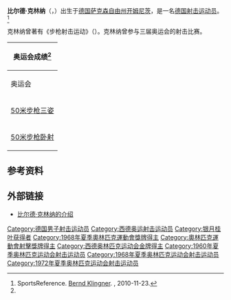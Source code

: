 {{MedalTop}}
{{MedalCountry|{{FRG}}}}
{{MedalOlympics}}
{{MedalSport|男子[[夏季奥林匹克运动会射击比赛|射击比赛]]}}
{{MedalGold| [[1968年夏季奥林匹克运动会|1968墨西哥城奥运会]] | [[50米步枪三姿|小口径步枪三姿]]}}
{{MedalBottom}}
'''比尔德·克林纳'''（{{lang-de|'''Bernd Klingner'''}}，{{bd|1940年|1月28日|}}）出生于[[德国|德国]][[萨克森自由州|萨克森自由州]][[开姆尼茨|开姆尼茨]]，是一名[[德国|德国]][[射击运动员|射击运动员]]。<ref name="sportsreference">SportsReference. [http://www.sports-reference.com/olympics/athletes/kl/bernd-klingner-1.html Bernd Klingner]. {{Wayback|url=http://www.sports-reference.com/olympics/athletes/kl/bernd-klingner-1.html |date=20100412182217 }}, 2010-11-23.</ref>

克林纳曾著有《步枪射击运动》（{{lang|en|''Rifle Shooting As a Sport'', ISBN 0-498-02581-0}}）。克林纳曾参与三届奥运会的射击比赛。

{|class="wikitable" style="text-align: center"
!colspan=5|奥运会成绩<ref name="sportsreference" />
|-
!奥运会
![[1960年夏季奥林匹克运动会|1960年]]
![[1968年夏季奥林匹克运动会|1968年]]
![[1972年夏季奥林匹克运动会|1972年]]
|-
|align=left|[[50米步枪三姿|50米步枪三姿]]
|第18名<br />1123环
|style="background: #ccffcc"|{{Gold1}} 冠军<br />1157环
|第16名<br />1141环
|-
|align=left|[[50米步枪卧射|50米步枪卧射]]
|第19名<br />582环
|—
|—
|}

== 参考资料 ==
{{Reflist}}

== 外部链接 ==
*{{de}}[http://www.klingner-gmbh.de/default.cfm?mid=33700 比尔德·克林纳的介绍] {{Wayback|url=http://www.klingner-gmbh.de/default.cfm?mid=33700 |date=20200923173149 }}

{{奥林匹克运动会射击比赛50米步枪三姿冠军}}

{{Germany-sport-bio-stub}}

{{DEFAULTSORT:Klingner, Bernd}}
[[Category:德国男子射击运动员|Category:德国男子射击运动员]]
[[Category:西德奥运射击运动员|Category:西德奥运射击运动员]]
[[Category:银月桂叶获得者|Category:银月桂叶获得者]]
[[Category:1968年夏季奧林匹克運動會獎牌得主|Category:1968年夏季奧林匹克運動會獎牌得主]]
[[Category:奧林匹克運動會射擊獎牌得主|Category:奧林匹克運動會射擊獎牌得主]]
[[Category:西德奥林匹克运动会金牌得主|Category:西德奥林匹克运动会金牌得主]]
[[Category:1960年夏季奥林匹克运动会射击运动员|Category:1960年夏季奥林匹克运动会射击运动员]]
[[Category:1968年夏季奥林匹克运动会射击运动员|Category:1968年夏季奥林匹克运动会射击运动员]]
[[Category:1972年夏季奥林匹克运动会射击运动员|Category:1972年夏季奥林匹克运动会射击运动员]]